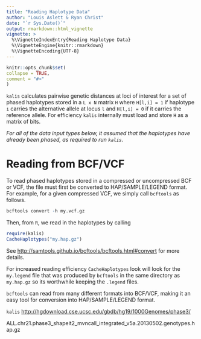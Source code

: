 ```yaml
---
title: "Reading Haplotype Data"
author: "Louis Aslett & Ryan Christ"
date: "`r Sys.Date()`"
output: rmarkdown::html_vignette
vignette: >
  %\VignetteIndexEntry{Reading Haplotype Data}
  %\VignetteEngine{knitr::rmarkdown}
  %\VignetteEncoding{UTF-8}
---
```


```r
knitr::opts_chunk$set(
collapse = TRUE,
comment = "#>"
)
```

`kalis` calculates pairwise genetic distances at loci of interest for a set of phased haplotypes stored in a `L x N` matrix `H` where `H[l,i] = 1` if haplotype `i` carries the alternative allele at locus `l` and `H[l,i] = 0` if it carries the reference allele.  For efficiency `kalis` internally must load and store `H` as a matrix of bits.

*For all of the data input types below, it assumed that the haplotypes have already been phased, as required to run `kalis`.*

# Reading from BCF/VCF

To read phased haplotypes stored in a compressed or uncompressed BCF or VCF, the file must first be converted to HAP/SAMPLE/LEGEND format.  For example, for a given compressed VCF, we simply call `bcftools` as follows.

```r
bcftools convert -h my.vcf.gz
```

Then, from `R`, we read in the haplotypes by calling

```r
require(kalis)
CacheHaplotypes("my.hap.gz")
```

See <http://samtools.github.io/bcftools/bcftools.html#convert> for more details.

For increased reading efficiency `CacheHaplotypes` look will look for the `my.legend` file that was produced by `bcftools` in the same directory as `my.hap.gz` so its worthwhile keeping the `.legend` files. 

`bcftools` can read from many different formats into BCF/VCF, making it an easy tool for conversion into HAP/SAMPLE/LEGEND format.  


`kalis`  <http://hgdownload.cse.ucsc.edu/gbdb/hg19/1000Genomes/phase3/>

ALL.chr21.phase3_shapeit2_mvncall_integrated_v5a.20130502.genotypes.hap.gz

